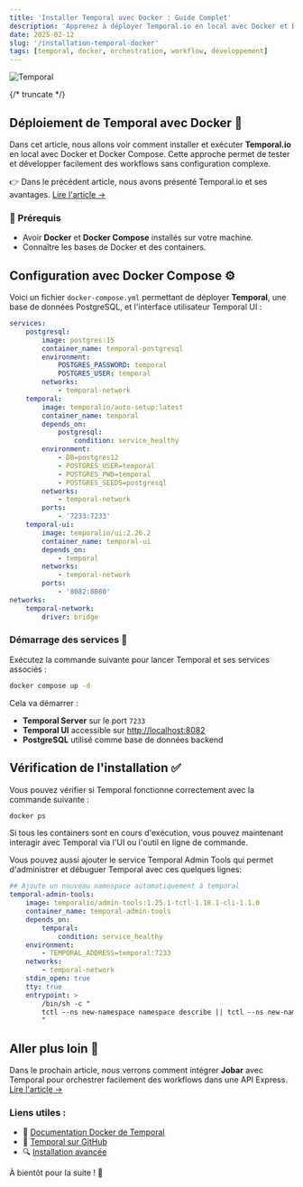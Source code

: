 ```yaml
---
title: 'Installer Temporal avec Docker : Guide Complet'
description: 'Apprenez à déployer Temporal.io en local avec Docker et Docker Compose.'
date: 2025-02-12
slug: '/installation-temporal-docker'
tags: [temporal, docker, orchestration, workflow, développement]
---
```



<HorizontalDisplay />

![Temporal](https://platformatory.io/blog/assets/blog-images/Introduction-to-temporal/temporal_logo.png)

{/* truncate */}

## Déploiement de Temporal avec Docker 🐳

Dans cet article, nous allons voir comment installer et exécuter **Temporal.io** en local avec Docker et Docker Compose. Cette approche permet de tester et développer facilement des workflows sans configuration complexe.

👉 Dans le précédent article, nous avons présenté Temporal.io et ses avantages. [Lire l'article →](/blog/introduction-temporal)

### 📌 Prérequis

-   Avoir **Docker** et **Docker Compose** installés sur votre machine.
-   Connaître les bases de Docker et des containers.

<HorizontalDisplay />

## Configuration avec Docker Compose ⚙️

Voici un fichier `docker-compose.yml` permettant de déployer **Temporal**, une base de données PostgreSQL, et l'interface utilisateur Temporal UI :

```yaml
services:
    postgresql:
        image: postgres:15
        container_name: temporal-postgresql
        environment:
            POSTGRES_PASSWORD: temporal
            POSTGRES_USER: temporal
        networks:
            - temporal-network
    temporal:
        image: temporalio/auto-setup:latest
        container_name: temporal
        depends_on:
            postgresql:
                condition: service_healthy
        environment:
            - DB=postgres12
            - POSTGRES_USER=temporal
            - POSTGRES_PWD=temporal
            - POSTGRES_SEEDS=postgresql
        networks:
            - temporal-network
        ports:
            - '7233:7233'
    temporal-ui:
        image: temporalio/ui:2.26.2
        container_name: temporal-ui
        depends_on:
            - temporal
        networks:
            - temporal-network
        ports:
            - '8082:8080'
networks:
    temporal-network:
        driver: bridge
```

### Démarrage des services 🚀

Exécutez la commande suivante pour lancer Temporal et ses services associés :

```sh
docker compose up -d
```

Cela va démarrer :

-   **Temporal Server** sur le port `7233`
-   **Temporal UI** accessible sur [http://localhost:8082](http://localhost:8082)
-   **PostgreSQL** utilisé comme base de données backend

<ArialInArticle />

## Vérification de l'installation ✅

Vous pouvez vérifier si Temporal fonctionne correctement avec la commande suivante :

```sh
docker ps
```

Si tous les containers sont en cours d'exécution, vous pouvez maintenant interagir avec Temporal via l'UI ou l'outil en ligne de commande.

Vous pouvez aussi ajouter le service Temporal Admin Tools qui permet d'administrer et débuguer Temporal avec ces quelques lignes:

```yaml
## Ajoute un nouveau namespace automatiquement à temporal
temporal-admin-tools:
    image: temporalio/admin-tools:1.25.1-tctl-1.18.1-cli-1.1.0
    container_name: temporal-admin-tools
    depends_on:
        temporal:
            condition: service_healthy
    environment:
        - TEMPORAL_ADDRESS=temporal:7233
    networks:
        - temporal-network
    stdin_open: true
    tty: true
    entrypoint: >
        /bin/sh -c "
        tctl --ns new-namespace namespace describe || tctl --ns new-namespace namespace register;
        "
```

## Aller plus loin 🔗

Dans le prochain article, nous verrons comment intégrer **Jobar** avec Temporal pour orchestrer facilement des workflows dans une API Express. [Lire l'article →](/blog/introduction-jobar)

### Liens utiles :

-   🐳 [Documentation Docker de Temporal](https://docs.temporal.io/)
-   📖 [Temporal sur GitHub](https://github.com/temporalio)
-   🔍 [Installation avancée](https://docs.temporal.io/docs/server-setup)

À bientôt pour la suite ! 🚀
